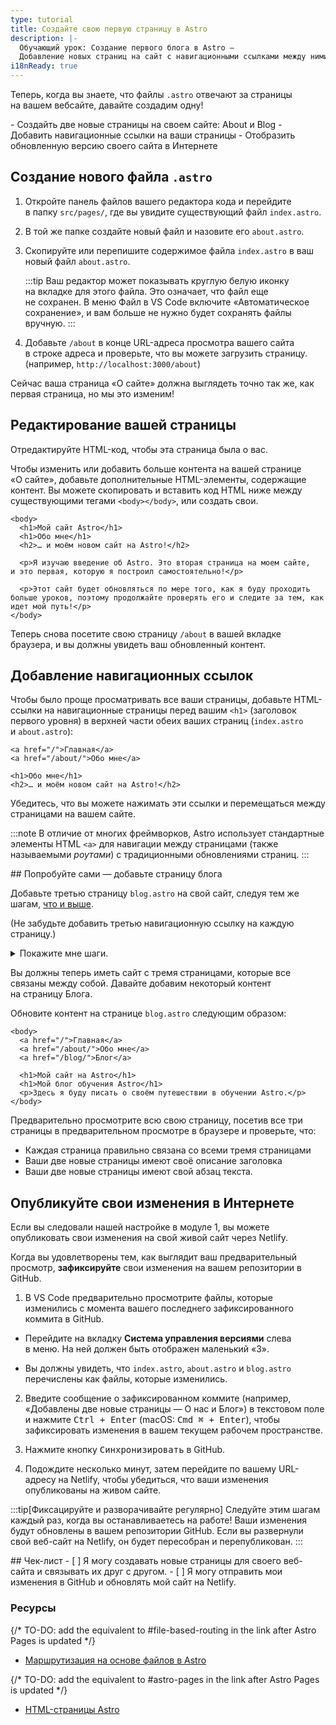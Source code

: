 ```yaml
---
type: tutorial
title: Создайте свою первую страницу в Astro
description: |-
  Обучающий урок: Создание первого блога в Astro —
  Добавление новых страниц на сайт с навигационными ссылками между ними
i18nReady: true
---
```




Теперь, когда вы знаете, что файлы `.astro` отвечают за страницы на вашем вебсайте, давайте создадим одну!

<PreCheck>
  - Создайть две новые страницы на своем сайте: About и Blog
  - Добавить навигационные ссылки на ваши страницы
  - Отобразить обновленную версию своего сайта в Интернете
</PreCheck>

## Создание нового файла `.astro`

1. Откройте панель файлов вашего редактора кода и перейдите в папку `src/pages/`, где вы увидите существующий файл `index.astro`.

2. В той же папке создайте новый файл и назовите его `about.astro`.

3. Скопируйте или перепишите содержимое файла `index.astro` в ваш новый файл `about.astro`.

    :::tip
    Ваш редактор может показывать круглую белую иконку на вкладке для этого файла. Это означает, что файл еще не сохранен. В меню Файл в VS Code включите «Автоматическое сохранение», и вам больше не нужно будет сохранять файлы вручную.
    :::

4. Добавьте `/about` в конце URL-адреса просмотра вашего сайта в строке адреса и проверьте, что вы можете загрузить страницу. (например, `http://localhost:3000/about`)

Сейчас ваша страница «О сайте» должна выглядеть точно так же, как первая страница, но мы это изменим!

## Редактирование вашей страницы

Отредактируйте HTML-код, чтобы эта страница была о вас.

Чтобы изменить или добавить больше контента на вашей странице «О сайте», добавьте дополнительные HTML-элементы, содержащие контент. Вы можете скопировать и вставить код HTML ниже между существующими тегами `<body></body>`, или создать свои.

```astro title="src/pages/about.astro" ins={3-8} del={2}
<body>
  <h1>Мой сайт Astro</h1>
  <h1>Обо мне</h1>
  <h2>… и моём новом сайт на Astro!</h2>

  <p>Я изучаю введение об Astro. Это вторая страница на моем сайте, и это первая, которую я построил самостоятельно!</p>

  <p>Этот сайт будет обновляться по мере того, как я буду проходить больше уроков, поэтому продолжайте проверять его и следите за тем, как идет мой путь!</p>
</body>
```
Теперь снова посетите свою страницу `/about` в вашей вкладке браузера, и вы должны увидеть ваш обновленный контент.

## Добавление навигационных ссылок

Чтобы было проще просматривать все ваши страницы, добавьте HTML-ссылки на навигационные страницы перед вашим `<h1>` (заголовок первого уровня) в верхней части обеих ваших страниц (`index.astro` и `about.astro`):

```astro title="src/pages/about.astro" ins={1-2}
<a href="/">Главная</a>
<a href="/about/">Обо мне</a>

<h1>Обо мне</h1>
<h2>… и моём новом сайт на Astro!</h2>
```

Убедитесь, что вы можете нажимать эти ссылки и перемещаться между страницами на вашем сайте.

:::note
В отличие от многих фреймворков, Astro использует стандартные элементы HTML `<a>` для навигации между страницами (также называемыми _роутами_) с традиционными обновлениями страниц.
:::

<Box icon="puzzle-piece">
## Попробуйте сами — добавьте страницу блога

Добавьте третью страницу `blog.astro` на свой сайт, следуя тем же шагам, [что и выше](#создание-нового-файла-astro).

(Не забудьте добавить третью навигационную ссылку на каждую страницу.)

<details>
<summary>Покажите мне шаги.</summary>
1. Создайте новый файл в папке `src/pages/blog.astro`.
2. Скопируйте весь контент из `index.astro` и вставьте его в `blog.astro`.
3. [Добавьте третью навигационную ссылку](#добавление-навигационных-ссылок) вверху каждой страницы:

```astro title="src/pages/index.astro" ins={4}
<body>
  <a href="/">Главная</a>
  <a href="/about/">Обо мне</a>
  <a href="/blog/">Блог</a>

  <h1>Мой сайт на Astro</h1>
</body>
```
</details>
</Box>

Вы должны теперь иметь сайт с тремя страницами, которые все связаны между собой. Давайте добавим некоторый контент на страницу Блога.

Обновите контент на странице `blog.astro` следующим образом:
```astro astro title="src/pages/blog.astro" ins={7-8} del={6}
<body>
  <a href="/">Главная</a>
  <a href="/about/">Обо мне</a>
  <a href="/blog/">Блог</a>

  <h1>Мой сайт на Astro</h1>
  <h1>Мой блог обучения Astro</h1>
  <p>Здесь я буду писать о своём путешествии в обучении Astro.</p>
</body>
```

Предварительно просмотрите всю свою страницу, посетив все три страницы в предварительном просмотре в браузере и проверьте, что:
- Каждая страница правильно связана со всеми тремя страницами
- Ваши две новые страницы имеют своё описание заголовка
- Ваши две новые страницы имеют свой абзац текста.

## Опубликуйте свои изменения в Интернете
Если вы следовали нашей настройке в модуле 1, вы можете опубликовать свои изменения на свой живой сайт через Netlify.

Когда вы удовлетворены тем, как выглядит ваш предварительный просмотр, **зафиксируйте** свои изменения на вашем репозитории в GitHub.

1. В VS Code предварительно просмотрите файлы, которые изменились с момента вашего последнего зафиксированного коммита в GitHub.

  - Перейдите на вкладку **Система управления версиями** слева в меню. На ней должен быть отображен маленький «3».

  - Вы должны увидеть, что `index.astro`, `about.astro` и `blog.astro` перечислены как файлы, которые изменились.

2. Введите сообщение о зафиксированном коммите (например, «Добавлены две новые страницы — О нас и Блог») в текстовом поле и нажмите <kbd>Ctrl + Enter</kbd> (macOS: <kbd>Cmd ⌘ + Enter</kbd>), чтобы зафиксировать изменения в вашем текущем рабочем пространстве.

3. Нажмите кнопку <kbd>Синхронизировать</kbd> в GitHub.

4. Подождите несколько минут, затем перейдите по вашему URL-адресу на Netlify, чтобы убедиться, что ваши изменения опубликованы на живом сайте.

:::tip[Фиксацируйте и разворачивайте регулярно]
Следуйте этим шагам каждый раз, когда вы останавливаетесь на работе! Ваши изменения будут обновлены в вашем репозитории GitHub. Если вы развернули свой веб-сайт на Netlify, он будет пересобран и перепубликован.
:::



<Box icon="check-list">
## Чек-лист

<Checklist>
- [ ] Я могу создавать новые страницы для своего веб-сайта и связывать их друг с другом.
- [ ] Я могу отправить мои изменения в GitHub и обновлять мой сайт на Netlify.
</Checklist>
</Box>

### Ресурсы

{/* TO-DO: add the equivalent to #file-based-routing in the link after Astro Pages is updated */}
- [Маршрутизация на основе файлов в Astro](/ru/core-concepts/astro-pages/#file-based-routing)

{/* TO-DO: add the equivalent to #astro-pages in the link after Astro Pages is updated */}
- [HTML-страницы Astro](/ru/core-concepts/astro-pages/)
